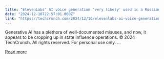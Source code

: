 ```yaml
---
title: "ElevenLabs’ AI voice generation ‘very likely’ used in a Russian influence operation"
date: "2024-12-10T22:57:01.000Z"
link: "https://techcrunch.com/2024/12/10/elevenlabs-ai-voice-generation-very-likely-used-in-a-russian-influence-operation/"
---
```


Generative AI has a plethora of well-documented misuses, and now, it appears to be cropping up in state influence operations.
© 2024 TechCrunch. All rights reserved. For personal use only.
...

[Read more](https://techcrunch.com/2024/12/10/elevenlabs-ai-voice-generation-very-likely-used-in-a-russian-influence-operation/)
